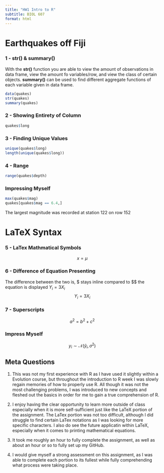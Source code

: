 ```yaml
---
title: "HW1 Intro to R"
subtitle: BIOL 607
format: html
---
```


# Earthquakes off Fiji

### 1 - str() & summary()

With the **str()** function you are able to view the amount of observations in data frame, view the amount fo variables/row, and view the class of certain objects. **summary()** can be used to find different aggregate functions of each variable given in data frame.

```r
data(quakes)
str(quakes)
summary(quakes)
```

### 2 - Showing Entirety of Column

```r
quakes$long
```

### 3 - Finding Unique Values

```r
unique(quakes$long)
length(unique(quakes$long))
```

### 4 - Range

```r
range(quakes$depth)
```

### Impressing Myself

```r
max(quakes$mag)
quakes[quakes$mag == 6.4,]
```

The largest magnitude was recorded at station 122 on row 152

# LaTeX Syntax

### 5 - LaTex Mathmatical Symbols

$$
x = \mu
$$

### 6 - Difference of Equation Presenting

The difference between the two is, \$ stays inline compared to \$\$ the equation is displayed $Y_i = 3X_i$ $$
Y_i = 3X_i
$$

### 7 - Superscripts

$$
a^2 = b^2 + c^2
$$

### Impress Myself

$$
y_i \sim \mathcal{N}(\hat{y}_i,\sigma^2) 
$$


## Meta Questions

1. This was not my first experience with R as I have used it slightly within a Evolution course, but throughout the introduction to R week I was slowly regain memories of how to properly use R. All though it was not the most challenging problems, I was introduced to new concepts and fleshed out the basics in order for me to gain a true comprehension of R. 

2. I enjoy having the clear opportunity to learn more outside of class especially when it is more self-sufficient just like the LaTeX portion of the assignment. The LaTex portion was not too difficult, although I did struggle to find certain LaTex notations as I was looking for more specific characters. I also do see the future applicatin within LaTeX, especially when it comes to printing mathematical equations. 

3. It took me roughly an hour to fully complete the assignment, as well as about an hour or so to fully set up my GitHub.

4. I would give myself a strong assessment on this assignment, as I was able to complete each portion to its fullest while fully comprehending what process were taking place.  